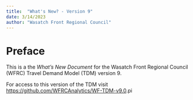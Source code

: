 ```yaml
---
title:  "What's New? - Version 9"
date: 3/14/2023
author: "Wasatch Front Regional Council"
---
```


# Preface {.unnumbered}

This is a the *What's New Document* for the Wasatch Front Regional Council (WFRC) Travel Demand Model (TDM) version 9.

For access to this version of the TDM visit <https://github.com/WFRCAnalytics/WF-TDM-v9.0>.pi
